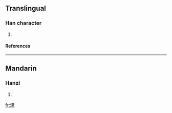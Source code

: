 ==Translingual==
===Han character===
{{Han char|rn=85|rad=水|as=12|sn=15|four=3919<sub>3</sub>|canj=水火手火 (EFQF)}}
# {{defn|Han|sort=水12}}
====References====
{{Han ref|kx=0650.100|dkj=18268|dj=1060.120|hdz=31747.070|uh=6F6B|ud=28523|bh=E655|bd=58965}}

----
==Mandarin==
===Hanzi===
{{cmn-hanzi|pin=[[wān]] (wan1)|wg=wan<sup>1</sup>}}
# {{defn|Mandarin}}

[[fr:潫]]